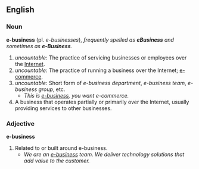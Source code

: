== English ==
=== Noun ===
'''e-business''' (pl. ''e-businesses''), ''frequently spelled as '''''eBusiness''''' and sometimes as '''''e-Business'''''.''

# ''uncountable'': The practice of servicing businesses or employees over the [[Internet]].
# ''uncountable'': The practice of running a business over the Internet; [[e-commerce]].
# ''uncountable'': Short form of ''e-business department'', ''e-business team'', ''e-business group'', etc.
#* ''This is [[e-business]], you want e-commerce.''
# A business that operates partially or primarily over the Internet, usually providing services to other businesses.

=== Adjective ===
'''e-business'''

# Related to or built around e-business.
#* ''We are an [[e-business]] team.  We deliver technology solutions that add value to the customer.''